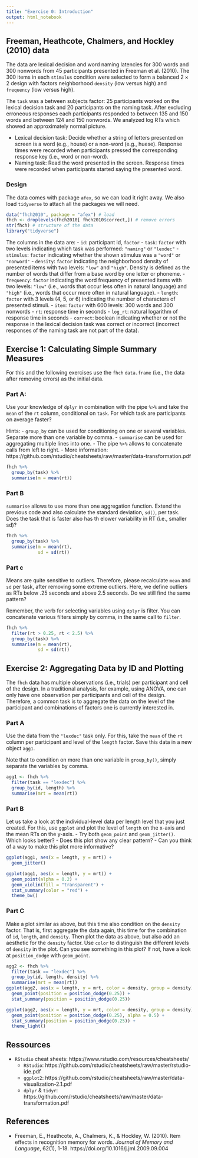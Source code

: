 ```yaml
---
title: "Exercise 0: Introduction"
output: html_notebook
---
```


## Freeman, Heathcote, Chalmers, and Hockley (2010) data

The data are lexical decision and word naming latencies for 300 words and 300 nonwords from 45 participants presented in Freeman et al. (2010). The 300 items in each `stimulus` condition were selected to form a balanced $2 \times 2$ design with factors neighborhood `density` (low versus high) and `frequency` (low versus high). 

The `task` was a between subjects factor: 25 participants worked on the lexical decision task and 20 participants on the naming task. After excluding erroneous responses each participants responded to between 135 and 150 words and between 124 and 150 nonwords. We analyzed log RTs which showed an approximately normal picture. 

- Lexical decision task: Decide whether a string of letters presented on screen is a word (e.g., house) or a non-word (e.g., huese). Response times were recorded when participants pressed the corresponding response key (i.e., word or non-word).
- Naming task: Read the word presented in the screen. Response times were recorded when participants started saying the presented word.


### Design

The data comes with package `afex`, so we can load it right away. We also load `tidyverse` to attach all the packages we will need.

```r
data("fhch2010", package = "afex") # load 
fhch <- droplevels(fhch2010[ fhch2010$correct,]) # remove errors
str(fhch) # structure of the data
library("tidyverse")
```

The columns in the data are:
- `id`: participant id, `factor`
- `task`: `factor` with two levels indicating which task was performed: `"naming"` or `"lexdec"`
- `stimulus`: `factor` indicating whether the shown stimulus was a `"word"` or `"nonword"`
- `density`: `factor` indicating the neighborhood density of presented items with two levels: `"low"` and `"high"`. Density is defined as the number of words that differ from a base word by one letter or phoneme.
- `frequency`: `factor` indicating the word frequency of presented items with two levels: `"low"` (i.e., words that occur less often in natural language) and `"high"` (i.e., words that occur more often in natural language).
- `length`: `factor` with 3 levels (4, 5, or 6) indicating the number of characters of presented stimuli.
- `item`: `factor` with 600 levels: 300 words and 300 nonwords
- `rt`: response time in seconds
- `log_rt`: natural logarithm of response time in seconds
- `correct`: boolean indicating whether or not the response in the lexical decision task was correct or incorrect (incorrect responses of the naming task are not part of the data).


## Exercise 1: Calculating Simple Summary Measures

For this and the following exercises use the `fhch` `data.frame` (i.e., the data after removing errors) as the initial data.

### Part A:

Use your knowledge of `dplyr` in combination with the pipe `%>%` and take the `mean` of the `rt` column, conditional on `task`. For which task are participants on average faster?

Hints:
- `group_by` can be used for conditioning on one or several variables. Separate more than one variable by comma.
- `summarise` can be used for aggregating multiple lines into one.
- The pipe `%>%` allows to concatenate calls from left to right.
- More information: https://github.com/rstudio/cheatsheets/raw/master/data-transformation.pdf


```r
fhch %>% 
  group_by(task) %>% 
  summarise(m = mean(rt))
```

### Part B

`summarise` allows to use more than one aggregation function. Extend the previous code and also calculate the standard deviation, `sd()`, per task. Does the task that is faster also has th elower variability in RT (i.e., smaller sd)?

```r
fhch %>% 
  group_by(task) %>% 
  summarise(m = mean(rt),
            sd = sd(rt))
```

### Part c

Means are quite sensitive to outliers. Therefore, please recalculate `mean` and  `sd` per task, after removing some extreme outliers. Here, we define outliers as RTs below .25 seconds and above 2.5 seconds. Do we still find the same pattern?

Remember, the verb for selecting variables using `dplyr` is filter. You can concatenate various filters simply by comma, in the same call to `filter`.


```r
fhch %>% 
  filter(rt > 0.25, rt < 2.5) %>% 
  group_by(task) %>% 
  summarise(m = mean(rt),
            sd = sd(rt))

```



## Exercise 2: Aggregating Data by ID and Plotting

The `fhch` data has multiple observations (i.e., trials) per participant and cell of the design. In a traditional analysis, for example, using ANOVA, one can only have one observation per participants and cell of the design. Therefore, a common task is to aggregate the data on the level of the participant and combinations of factors one is currently interested in.


### Part A

Use the data from the `"lexdec"` task only. For this, take the `mean` of the `rt` column per participant and level of the `length` factor. Save this data in a new object `agg1`.

Note that to condition on more than one variable in `group_by()`, simply separate the variables by comma.


```r
agg1 <- fhch %>% 
  filter(task == "lexdec") %>% 
  group_by(id, length) %>% 
  summarise(mrt = mean(rt))
```


### Part B

Let us take a look at the individual-level data per length level that you just created. For this, use `ggplot` and plot the level of `length` on the x-axis and the mean RTs on the y-axis. 
- Try both `geom_point` and  `geom_jitter()`. Which looks better?
- Does this plot show any clear pattern?
- Can you think of a way to make this plot more informative?

```r
ggplot(agg1, aes(x = length, y = mrt)) +
  geom_jitter()
```

```r
ggplot(agg1, aes(x = length, y = mrt)) +
  geom_point(alpha = 0.2) +
  geom_violin(fill = "transparent") +
  stat_summary(color = "red") +
  theme_bw()
```


### Part C

Make a plot similar as above, but this time also condition on the `density` factor. That is, first aggregate the data again, this time for the combination of `id`, `length`, and `density`. Then plot the data as above, but also add an aesthetic for the `density` factor. Use `color` to distinguish the different levels of `density` in the plot. Can you see something in this plot? If not, have a look at `position_dodge` with `geom_point`.


```r
agg2 <- fhch %>% 
  filter(task == "lexdec") %>% 
  group_by(id, length, density) %>% 
  summarise(mrt = mean(rt))
ggplot(agg2, aes(x = length, y = mrt, color = density, group = density)) +
  geom_point(position = position_dodge(0.25)) +
  stat_summary(position = position_dodge(0.25))

```

```r
ggplot(agg2, aes(x = length, y = mrt, color = density, group = density)) +
  geom_point(position = position_dodge(0.25), alpha = 0.5) +
  stat_summary(position = position_dodge(0.25)) +
  theme_light()

```


## Ressources

- `RStudio` cheat sheets: https://www.rstudio.com/resources/cheatsheets/
    - `RStudio`: https://github.com/rstudio/cheatsheets/raw/master/rstudio-ide.pdf
    - `ggplot2`: https://github.com/rstudio/cheatsheets/raw/master/data-visualization-2.1.pdf
    - `dplyr` & `tidyr`: https://github.com/rstudio/cheatsheets/raw/master/data-transformation.pdf

## References

- Freeman, E., Heathcote, A., Chalmers, K., & Hockley, W. (2010). Item effects in recognition memory for words. *Journal of Memory and Language*, 62(1), 1-18. https://doi.org/10.1016/j.jml.2009.09.004


